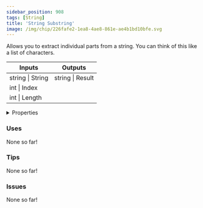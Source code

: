 ```yaml
---
sidebar_position: 908
tags: [String]
title: 'String Substring'
image: /img/chip/226fafe2-1ea8-4ae8-861e-ae4b1bd10bfe.svg
---
```


Allows you to extract individual parts from a string. You can think of this like a list of characters.



<IChip uuid="226fafe2-1ea8-4ae8-861e-ae4b1bd10bfe"/>

<table><thead><tr><th>Inputs</th><th>Outputs</th></tr></thead><tbody><tr><td>string | String</td><td>string | Result</td></tr><tr><td>int | Index</td><td /></tr><tr><td>int | Length</td><td /></tr></tbody></table>

<details>
  <summary>Properties</summary>
  <div>
    <div>
    <table>
      <tbody>
        <tr>
          <td>Is beta required?</td>
          <td>No</td>
        </tr>
        <tr>
          <td>Is chip a trolling risk?</td>
          <td>No</td>
        </tr>
        <tr>
          <td>Is chip a role assignment risk?</td>
          <td>No</td>
        </tr>
        <tr>
          <td>Chip UUID</td>
          <td>226fafe2-1ea8-4ae8-861e-ae4b1bd10bfe</td>
        </tr>
        <tr>
          <td>Room availability</td>
          <td>Available everywhere</td>
        </tr>
      </tbody>
    </table>
    </div>
  </div>
</details>

### Uses

None so far!

### Tips

None so far!

### Issues

None so far!